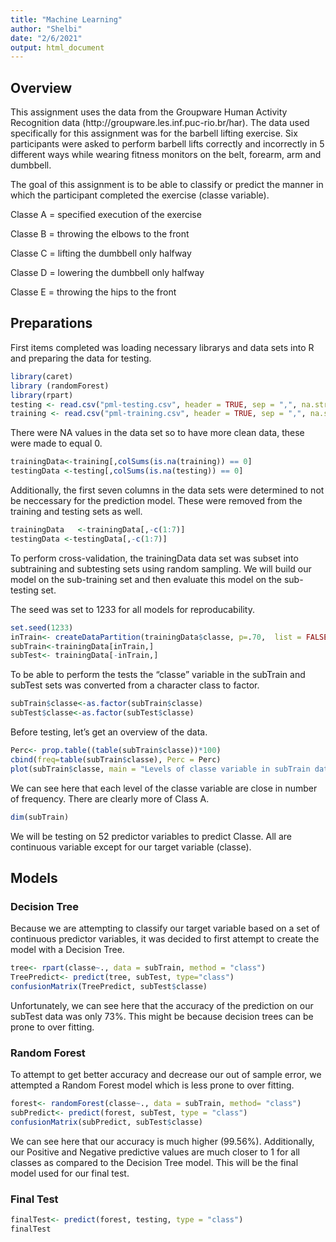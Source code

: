 ```yaml
---
title: "Machine Learning"
author: "Shelbi"
date: "2/6/2021"
output: html_document
---
```

## Overview

This assignment uses the data from the Groupware Human Activity Recognition data (http://groupware.les.inf.puc-rio.br/har). The data used specifically for this assignment was for the barbell lifting exercise. Six participants were asked to perform barbell lifts correctly and incorrectly in 5 different ways while wearing fitness monitors on the belt, forearm, arm and dumbbell. 

The goal of this assignment is to be able to classify or predict the manner in which the participant completed the exercise (classe variable). 

Classe A = specified execution of the exercise

Classe B = throwing the elbows to the front

Classe C = lifting the dumbbell only halfway

Classe D = lowering the dumbbell only halfway

Classe E = throwing the hips to the front 


## Preparations

First items completed was loading necessary librarys and data sets into R and preparing the data for testing. 

```r
library(caret)
library (randomForest)
library(rpart)
testing <- read.csv("pml-testing.csv", header = TRUE, sep = ",", na.strings = c("NA", ""))
training <- read.csv("pml-training.csv", header = TRUE, sep = ",", na.strings = c("NA", ""))
```

There were NA values in the data set so to have more clean data, these were made to equal 0. 

```r
trainingData<-training[,colSums(is.na(training)) == 0]
testingData <-testing[,colSums(is.na(testing)) == 0]
```

Additionally, the first seven columns in the data sets were determined to not be neccessary for the prediction model. These were removed from the training and testing sets as well. 

```r
trainingData   <-trainingData[,-c(1:7)]
testingData <-testingData[,-c(1:7)]
```

To perform cross-validation, the trainingData data set was subset into subtraining and subtesting sets using random sampling. We will build our model on the sub-training set and then evaluate this model on the sub-testing set. 

The seed was set to 1233 for all models for reproducability. 

```r
set.seed(1233)
inTrain<- createDataPartition(trainingData$classe, p=.70,  list = FALSE)
subTrain<-trainingData[inTrain,]
subTest<- trainingData[-inTrain,]
```

To be able to perform the tests the "classe" variable in the subTrain and subTest sets was converted from a character class to factor.

```r
subTrain$classe<-as.factor(subTrain$classe)
subTest$classe<-as.factor(subTest$classe)
```

Before testing, let's get an overview of the data. 

```r
Perc<- prop.table((table(subTrain$classe))*100)
cbind(freq=table(subTrain$classe), Perc = Perc)
plot(subTrain$classe, main = "Levels of classe variable in subTrain data set", ylab = "frequency", xlab = "classe levels")
```

We can see here that each level of the classe variable are close in number of frequency. There are clearly more of Class A.

```r
dim(subTrain)
```

We will be testing on 52 predictor variables to predict Classe. All are continuous variable except for our target variable (classe).

## Models

### Decision Tree

Because we are attempting to classify our target variable based on a set of continuous predictor variables, it was decided to first attempt to create the model with a Decision Tree. 

```r
tree<- rpart(classe~., data = subTrain, method = "class")
TreePredict<- predict(tree, subTest, type="class")
confusionMatrix(TreePredict, subTest$classe)
```

Unfortunately, we can see here that the accuracy of the prediction on our subTest data was only 73%. This might be because decision trees can be prone to over fitting.

### Random Forest

To attempt to get better accuracy and decrease our out of sample error, we attempted a Random Forest model which is less prone to over fitting. 

```r
forest<- randomForest(classe~., data = subTrain, method= "class")
subPredict<- predict(forest, subTest, type = "class")
confusionMatrix(subPredict, subTest$classe)
```

We can see here that our accuracy is much higher (99.56%). Additionally, our Positive and Negative predictive values are much closer to 1 for all classes as compared to the Decision Tree model. This will be the final model used for our final test. 

### Final Test

```r
finalTest<- predict(forest, testing, type = "class")
finalTest
```
